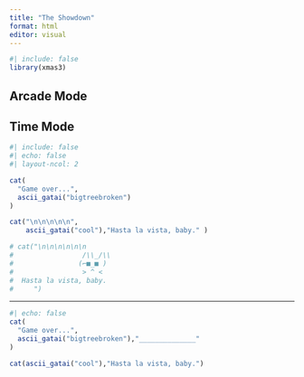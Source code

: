```yaml
---
title: "The Showdown"
format: html
editor: visual
---
```


```r
#| include: false
library(xmas3)
```

## Arcade Mode

## Time Mode

```r
#| include: false
#| echo: false
#| layout-ncol: 2

cat(
  "Game over...",
  ascii_gatai("bigtreebroken")  
)

cat("\n\n\n\n\n",
    ascii_gatai("cool"),"Hasta la vista, baby." )

# cat("\n\n\n\n\n\n
#                 /\\_/\\
#                (⌐■_■ ) 
#                 > ^ <
#  Hasta la vista, baby.
#     ")

```

----

:::{.column-margin}
```r
#| echo: false
cat(
  "Game over...",
  ascii_gatai("bigtreebroken"),"______________"  
)

cat(ascii_gatai("cool"),"Hasta la vista, baby.")
```

:::